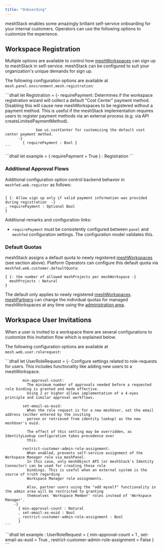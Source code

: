 ```yaml
---
title: "Onboarding"
---
```


meshStack enables some amazingly brillaint self-service onboarding for your internal customers. Operators can use the following options to customize the experience.

## Workspace Registration

Multiple options are available to control how [meshWorkspaces](/docs/meshcloud.workspace.html) can sign up to meshStack in self-service. meshStack can be configured to suit your organization's unique demands for sign up.

The following configuration options are available at `mesh.panel.environment.mesh.registration`:

<Tabs>
  <Tab title="Dhall Type">
    ```dhall
      let Registration =
          {-
              requirePayment:
                  Determines if the workspace registration wizard will collect a default "Cost Center" payment method.
                  Disabling this will cause new meshWorkspaces to be registered without a payment method.
                  This is useful if the meshStack implementation requires users to register payment methods via an external
                  process (e.g. via API createLimitedPaymentMethod).
    
                  See ui.costCenter for customizing the default cost center payment method.
          -}
            { requirePayment : Bool }
    ```
  </Tab>
  <Tab title="Example">
    ```dhall
    let example = { requirePayment = True } : Registration
    ```
  </Tab>
</Tabs>

### Additional Approval Flows

Additional configuration option control backend behavior in `meshfed.web.register` as follows:

```dhall

{ {- Allow sign up only if valid payment information was provided during registration  -}
, requirePayment : Optional Bool
}
```

Additional remarks and configuration links:

- `requirePayment` must be consistently configured between `panel` and `meshfed` configuration settings. The configuration model validates this.

### Default Quotas

meshStack assigns a default quota to newly registered [meshWorkspaces](/docs/meshcloud.workspace.html) (see section above). Platform Operators can configure this default quota via `meshfed.web.customer.defaultQuota`:

```dhall
{ {- the number of allowed meshProjects per meshWorkspace -}
  meshProjects : Natural
}
```

The default only applies to newly registered [meshWorkspaces](/docs/meshcloud.workspace.html). [meshPartners](/docs/administration.index.html) can change the individual quotas for managed meshWorkspaces at any time using the [administration area](/docs/administration.workspaces.html#workspace-quota-management).

## Workspace User Invitations

When a user is invited to a workspace there are several configurations to customize this invitation flow which is explained below.

The following configuration options are available at `mesh.web.user.rolerequest`:

<Tabs>
  <Tab title="Dhall Type">
    ```dhall
    let UserRoleRequest =
        {-
          Configure settings related to role-requests for users. This includes
          functionality like adding new users to a meshWorkspace.
    
            min-approval-count:
              The minimum number of approvals needed before a requested role binding is granted and made effective.
              Using 2 or higher allows implementation of a 4-eyes principle and similar approval workflows.
    
            set-email-as-euid:
              When the role request is for a new meshUser, set the email address (either entered by the inviting
              person or retrieved from identity lookup) as the new meshUser's euid.
    
              The effect of this setting may be overridden, as IdentityLookup configuration takes precedence over
              this.
    
            restrict-customer-admin-role-assignment:
              When enabled, prevents self-service assignment of the Workspace Manager role via meshPanel.
              In this case, only meshObject API (or meshStack's Identity Connector) can be used for creating these role
              bindings. This is useful when an external system is the source of truth regarding
              Workspace Manager role assignments.
    
              Also, partner users using the "add myself" functionality in the admin area will be restricted to granting
              themselves 'Workspace Member' roles instead of 'Workspace Manager'.
        -}
          { min-approval-count : Natural
          , set-email-as-euid : Bool
          , restrict-customer-admin-role-assignment : Bool
          }
    ```
  </Tab>
  <Tab title="Example">
    ```dhall
    let example
        : UserRoleRequest
        = { min-approval-count = 1
          , set-email-as-euid = True
          , restrict-customer-admin-role-assignment = False
          }
    ```
  </Tab>
</Tabs>